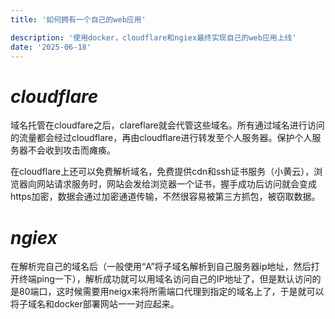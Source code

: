 ```yaml
---
title: '如何拥有一个自己的web应用'

description: '使用docker，cloudflare和ngiex最终实现自己的web应用上线'
date: '2025-06-18'
---
```

# ***cloudflare***

域名托管在cloudfare之后，clareflare就会代管这些域名。所有通过域名进行访问的流量都会经过cloudflare，再由cloudflare进行转发至个人服务器。保护个人服务器不会收到攻击而瘫痪。

在cloudflare上还可以免费解析域名，免费提供cdn和ssh证书服务（小黄云），浏览器向网站请求服务时，网站会发给浏览器一个证书，握手成功后访问就会变成https加密，数据会通过加密通道传输，不然很容易被第三方抓包，被窃取数据。

# ***ngiex***

在解析完自己的域名后（一般使用“A”将子域名解析到自己服务器ip地址，然后打开终端ping一下），解析成功就可以用域名访问自己的IP地址了，但是默认访问的是80端口，这时候需要用neigx来将所需端口代理到指定的域名上了，于是就可以将子域名和docker部署网站一一对应起来。